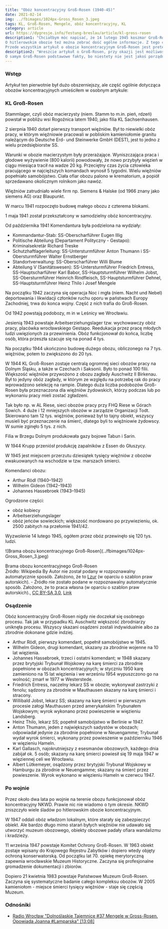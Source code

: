 ```yaml
---
title: "Obóz koncentracyjny Groß-Rosen (1940-45)"
date: 2021-02-14
img: ../fbimages/1024px-Gross_Rosen_3.jpeg
tags: KL, Groß-Rosen, Mengele, obóz koncentracyjny, KL
category: article
url: https://dygresje.info/festung-breslau/article/kl-gross-rosen
description1: "Chciałbym móc napisać, że 14 lutego 1945 koszmar Groß-Rosen się skończył. Niestety, w miejsce hitlerowskich obozów koncentracyjnych powstają komunistyczne. Tak jest w przypadku Groß-Rosen. Do 1947 istnieje tam obóz NKWD, o którym właściwie nic nie wiadomo.
O hitlerowskim obozie też można zebrać dość ogólne informacje. Z tego co wiem, do dziś nie doczekał się jakiejś spójnej monografii. Wiadomo, że niebywale się rozrósł w ostatnich dwóch latach wojny w cały system pracy niewolniczej zasilającej niemiecką gospodarkę.
Przede wszystkim artykuł o obozie koncentracyjnym Groß-Rosen jest pretekstem, żeby wyjaśnić kwestie terminologiczne i historię hitlerowskich obozów koncentracyjnych. Dlatego o samym obozie to są tu podstawowe fakty."
description2: "Wreszcie artykuł o Groß-Rosen, przy okazji jest możliwość wyjaśnienia historii i znaczenia systemu obozów koncentracyjnych, oraz wyjaśnienia, że obóz koncentracyjny to nie jest obóz zagłady.
O samym Groß-Rosen podstawowe fakty, bo niestety nie jest jakoś porządnie opublikowany, jest mnóstwo prac cząstkowych o poszczególnych filiach, ale gdzie jest monografia?"
---
```


<DolnySlask />

### Wstęp

Artykuł ten pierwotnie był dużo obszerniejszy, ale część ogólnie dotycząca obozów koncentracyjnych umieściłem w osobnym artykule:

<SeeAlso txt="Obozy koncentracyjne" url="/festung-breslau/article/obozy-koncentracyjne" />


### KL Groß-Rosen

Stammlager, czyli obóz macierzysty (niem. Stamm to m.in. pień, rdzeń) powstał w pobliżu wsi Rogoźnica latem 1940, jako filia KL Sachsenhausen.

2 sierpnia 1940 dotarł pierwszy transport więźniów. Był to niewielki obóz pracy, w którym więźniowie pracowali w pobliskim kamieniołomie granitu należącym do Deutsche Erd- und Steinwerke GmbH (DEST), jest to jedno z wielu przedsiębiorstw SS.

Warunki w obozie macierzystym były przerażające. Wyniszczająca praca i głodowe wyżywienie (800 kalorii) powodowały, że nowo przybyły więzień w ciągu miesiąca tracił na wadze 20 kg. Przeciętny czas życia człowieka pracującego w najcięższych komandach wynosił 5 tygodni. Wielu więźniów popełniało samobójstwo. Ciała ofiar obozu palono w krematorium, a popiół sprzedawano okolicznym rolnikom jako nawóz.

Więźniów zatrudniało wiele firm np. Siemens & Halske (od 1966 znany jako siemens AG) oraz Blaupunkt.

W marcu 1941 rozpoczęto budowę małego obozu z czterema blokami.

1 maja 1941 został przekształcony w samodzielny obóz koncentracyjny.

Od października 1941 Komendantura była podzielona na wydziały:

- Kommandantur-Stab: SS-Oberscharführer Eugen Illig
- Politische Abteilung (Departament Polityczny - Gestapo): Kriminalsekretär Richard Treske
- Schutzhaftlagerleitung: SS-Untersturmführer Anton Thumann i SS-Obersturmführer Walter Ernstberger
- Standortverwaltung: SS-Oberscharführer Willi Blume
- Abteilung V (Sanitätswesen): SS-Untersturmführer Friedrich Entress, SS-Hauptscharführer Karl Babor, SS-Hauptsturmführer Wilhelm Jobst, SS-Obersturmführer Heinrich Rindfleisch, SS-Hauptsturmführer Dehnel, SS-Hauptsturmführer Heinz Thilo i Josef Mengele

Na początku 1942 zaczyna się operacja Noc i mgła (niem. Nacht und Nebel) deportowania i likwidacji członków ruchu oporu w państwach Europy Zachodniej, trwa do konca wojny. Część z nich trafia do Groß-Rosen.

Od 1942 powstają podobozy, m in w Leśnicy we Wrocławiu.

Jesienią 1943 powstaje Arbeitserziehungslager tzw. wychowawczy obóz pracy, placówka wrocławskiego Gestapo. Reedukacja przez pracę młodych ludzi uwięzionych za przewinienia. Obóz funkcjonował do końca, liczbę osób, która przeszła szacuje się na ponad 4 tys.

Na początku 1944 ukończono budowę dużego obozu, obliczonego na 7 tys. więźniów, potem to zwiększono do 20 tys.

W 1944 KL Groß-Rosen zostaje centralą ogromnej sieci obozów pracy na Dolnym Śląsku, a także w Czechach i Saksonii. Było to ponad 100 filii. Większość więźniów przywożono z obozu zagłady Auschwitz II Birkenau. Był to jedyny obóz zagłady, w którym ze względu na potrzebę rak do pracy wprowadzono selekcję na rampie. Dlatego duża liczba podobozów Groß-Rosen była przeznaczona dla więźniów żydowskich, którzy podczas lub po wykonaniu pracy mieli zostać zgładzeni.

Tak było np. w AL Riese, sieci obozów pracy przy FHQ Riese w Górach Sowich. 4 duże i 12 mniejszych obozów w zarządzie Organizacji Todt. Skierowano tam 12 tys. więźniów, ponieważ był to tajny obiekt, wszyscy musieli być przeznaczenie na śmierć, dlatego byli to więźniowie żydowscy. W sumie zginęło 5 tys. z nich.

Filia w Brzegu Dolnym produkowała gazy bojowe Tabun i Sarin.

W 1944 Krupp przeniósł produkcję zapalników z Essen do Głuszycy.

W 1945 jest miejscem przerzutu dziesiątek tysięcy więźniów z obozów ewakuowanych na wschodzie w tzw. marszach śmierci.

Komendanci obozu:

- Arthur Rödl (1940–1942)
- Wilhelm Gideon (1942–1943)
- Johannes Hassebroek (1943–1945)

Ogrodzone części:

- obóz kobiecy
- Arbeitserziehungslager
- obóz jeńców sowieckich; większość mordowano po przywiezieniu, ok. 2500 zabitych na przełomie 1941/42.

Wyzwolenie 14 lutego 1945, ogółem przez obóz przewinęło się 120 tys. ludzi.

<BoxImageWrapper>
![Brama obozu koncentracyjnego Groß-Rosen](../fbimages/1024px-Gross_Rosen_3.jpeg)

Brama obozu koncentracyjnego Groß-Rosen<br />
Źródło: Wikipedia By Autor nie został podany w rozpoznawalny automatycznie sposób. Założono, że to [Lzur](https://commons.wikimedia.org/wiki/User:Lzur) (w oparciu o szablon praw autorskich). - Źródło nie zostało podane w rozpoznawalny automatycznie sposób. Założono, że to praca własna (w oparciu o szablon praw autorskich)., [CC BY-SA 3.0](http://creativecommons.org/licenses/by-sa/3.0/), [Link](https://commons.wikimedia.org/w/index.php?curid=309316)
</BoxImageWrapper>

### Osądzenie

Obóz koncentracyjny Groß-Rosen nigdy nie doczekał się osobnego procesu. Tak jak w przypadku KL Auschwitz większość zbrodniarzy uniknęła procesu. Wszyscy skazani osądzeni zostali indywidualnie albo za zbrodnie dokonane gdzie indziej.

- Arthur Rödl, pierwszy komendant, popełnił samobójstwo w 1945.
- Wilhelm Gideon, drugi komendant, skazany za zbrodnie wojenne na 10 lat więzienia.
- Johannes Hassebroek, trzeci i ostatni komendant; w 1948 skazany przez brytyjski Trybunał Wojskowy na karę śmierci za zbrodnie popełnione w obozach koncentracyjnych; w styczniu 1950 karę zamieniono na 15 lat więzienia i we wrześniu 1954 wypuszczono go na wolność; zmarł w 1977 w Westerstede.
- Friedrich Entress, naczelny lekarz SS w obozie; wykonywał zastrzyki z fenolu; sądzony za zbrodnie w Mauthausen skazany na karę śmierci i stracony.
- Willibald Jobst, lekarz SS; skazany na karę śmierci w pierwszym procesie załogi Mauthausen przed amerykańskim Trybunałem Wojskowym; wyrok wykonano przez powieszenie w więzieniu Landsberg.
- Heinz Thilo, lekarz SS; popełnił samobójstwo w Berlinie w 1947.
- Anton Thumann, jeden z największych sadystów w obozach; odpowiadał jedynie za zbrodnie popełnione w Neuengamme; Trybunał wydał wyrok śmierci, wykonany przez powieszenie w październiku 1946 w więzieniu Hameln.
- Karl Gallasch, najokrutniejszy z esesmanów obozowych, każdego dnia zabijał ok. 5 osób; skazany na karę śmierci powiesił się 19 maja 1947 w więziennej celi we Wrocławiu.
- Albert Lütkemeyer, osądzony przez brytyjski Trybunał Wojskowy w Hamburgu za zbrodnie w Neuengamme; skazany na śmierć przez powieszenie. Wyrok wykonano w więzieniu Hameln w czerwcu 1947.

### Po wojnie

Przez około dwa lata po wojnie na terenie obozu funkcjonował obóz koncentracyjny NKWD. Prawie nic nie wiadomo o tym okresie. NKWD zniszczyło wiele śladów po hitlerowskim obozie koncentracyjnym.

W 1947 oddali obóz władzom lokalnym, które starały się zabezpieczyć obiekt. Ale bardzo długo mimo starań byłych więźniów nie udawało się utworzyć muzeum obozowego, obiekty obozowe padały ofiara wandalizmu i kradzieży.

11 września 1947 powstaje Komitet Ochrony Groß-Rosen. W 1963 obiekt zostaje wpisany do Krajowego Rejestru Zabytków i dopiero wtedy objęty ochroną konserwatorską. Od początku lat 70. opiekę merytoryczną zapewnia wrocławskie Muzeum Historyczne. Zaczyna się profesjonalne gromadzenie dokumentacji i zbiorów.

Dopiero 21 kwietnia 1983 powstaje Państwowe Muzeum Groß-Rosen. Zaczyna się systematyczne badanie całego kompleksu obozów. W 2005 kamieniołom - miejsce śmierci tysięcy więźniów - staje się częścią Muzeum.

### Odnośniki

- [Radio Wrocław "Dolnośląskie Tajemnice #37 Mengele w Gross-Rosen. Opowiada Joanna #Lamparska" [13:08]](https://www.youtube.com/watch?v=2aYca_cvKGE)
